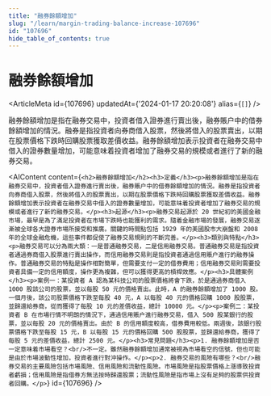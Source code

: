 ```yaml
---
title: "融券餘額增加"
slug: "/learn/margin-trading-balance-increase-107696"
id: "107696"
hide_table_of_contents: true
---
```



# 融券餘額增加

<ArticleMeta id={107696} updatedAt={'2024-01-17 20:20:08'} alias={`[]`} />
<div className='border-solid border-b border-t-0 my-4 border-[var(--ifm-color-gray-300)]' />

融券餘額增加是指在融券交易中，投資者借入證券進行賣出後，融券賬户中的借券餘額增加的情況。融券是指投資者向券商借入股票，然後將借入的股票賣出，以期在股票價格下跌時回購股票獲取差價收益。融券餘額增加表示投資者在融券交易中借入的證券數量增加，可能意味着投資者增加了融券交易的規模或者進行了新的融券交易。

<AIContent content={`<h2>融券餘額增加</h2><h3>定義</h3><p>融券餘額增加是指在融券交易中，投資者借入證券進行賣出後，融券賬户中的借券餘額增加的情況。融券是指投資者向券商借入股票，然後將借入的股票賣出，以期在股票價格下跌時回購股票獲取差價收益。融券餘額增加表示投資者在融券交易中借入的證券數量增加，可能意味着投資者增加了融券交易的規模或者進行了新的融券交易。</p><h3>起源</h3><p>融券交易起源於 20 世紀初的美國金融市場，最早是為了滿足投資者在市場下跌時也能獲利的需求。隨着金融市場的發展，融券交易逐漸被全球各大證券市場所接受和推廣。關鍵的時間點包括 1929 年的美國股市大崩盤和 2008 年的全球金融危機，這些事件都促使了融券交易規則的不斷完善。</p><h3>類別與特點</h3><p>融券交易可以分為兩大類：一是普通融券交易，二是信用融券交易。普通融券交易是指投資者通過券商借入股票進行賣出操作，而信用融券交易則是指投資者通過信用賬户進行的融券操作。普通融券交易的特點是操作相對簡單，但需要支付一定的借券費用；信用融券交易則需要投資者具備一定的信用額度，操作更為複雜，但可以獲得更高的槓桿效應。</p><h3>具體案例</h3><p>案例一：某投資者 A 認為某科技公司的股票價格將會下跌，於是通過券商借入 1000 股該公司的股票，並以每股 50 元的價格賣出。此時，A 的融券餘額增加了 1000 股。一個月後，該公司股票價格下跌至每股 40 元，A 以每股 40 元的價格回購 1000 股股票，並歸還給券商，從而獲得了每股 10 元的差價收益，總計 10000 元。</p><p>案例二：某投資者 B 在市場行情不明朗的情況下，通過信用賬户進行融券交易，借入 500 股某銀行的股票，並以每股 20 元的價格賣出。由於 B 的信用額度較高，借券費用較低。兩週後，該銀行股票價格下跌至每股 15 元，B 以每股 15 元的價格回購 500 股股票，並歸還給券商，獲得了每股 5 元的差價收益，總計 2500 元。</p><h3>常見問題</h3><p>1. 融券餘額增加是否一定意味着市場看空？<br/>不一定。雖然融券餘額增加通常被視為市場看空的信號，但也可能是由於市場波動性增加，投資者進行對沖操作。</p><p>2. 融券交易的風險有哪些？<br/>融券交易的主要風險包括市場風險、信用風險和流動性風險。市場風險是指股票價格上漲導致投資者虧損；信用風險是指借券方無法按時歸還股票；流動性風險是指市場上沒有足夠的股票供投資者回購。</p>`} id={107696} />
